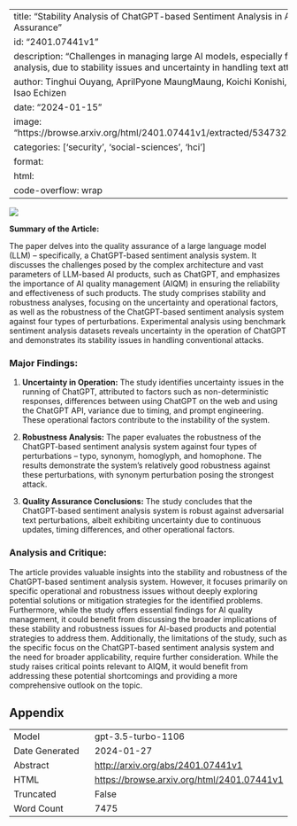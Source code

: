 
---
title: "Stability Analysis of ChatGPT-based Sentiment Analysis in AI Quality Assurance"
id: "2401.07441v1"
description: "Challenges in managing large AI models, especially for sentiment analysis, due to stability issues and uncertainty in handling text attacks."
author: Tinghui Ouyang, AprilPyone MaungMaung, Koichi Konishi, Yoshiki Seo, Isao Echizen
date: "2024-01-15"
image: "https://browse.arxiv.org/html/2401.07441v1/extracted/5347321/fig11.png"
categories: ['security', 'social-sciences', 'hci']
format:
  html:
    code-overflow: wrap
---

![](https://browse.arxiv.org/html/2401.07441v1/extracted/5347321/fig11.png)

**Summary of the Article:**

The paper delves into the quality assurance of a large language model (LLM) – specifically, a ChatGPT-based sentiment analysis system. It discusses the challenges posed by the complex architecture and vast parameters of LLM-based AI products, such as ChatGPT, and emphasizes the importance of AI quality management (AIQM) in ensuring the reliability and effectiveness of such products. The study comprises stability and robustness analyses, focusing on the uncertainty and operational factors, as well as the robustness of the ChatGPT-based sentiment analysis system against four types of perturbations. Experimental analysis using benchmark sentiment analysis datasets reveals uncertainty in the operation of ChatGPT and demonstrates its stability issues in handling conventional attacks.

### Major Findings:
1. **Uncertainty in Operation:** The study identifies uncertainty issues in the running of ChatGPT, attributed to factors such as non-deterministic responses, differences between using ChatGPT on the web and using the ChatGPT API, variance due to timing, and prompt engineering. These operational factors contribute to the instability of the system.

2. **Robustness Analysis:** The paper evaluates the robustness of the ChatGPT-based sentiment analysis system against four types of perturbations – typo, synonym, homoglyph, and homophone. The results demonstrate the system's relatively good robustness against these perturbations, with synonym perturbation posing the strongest attack.

3. **Quality Assurance Conclusions:** The study concludes that the ChatGPT-based sentiment analysis system is robust against adversarial text perturbations, albeit exhibiting uncertainty due to continuous updates, timing differences, and other operational factors.

### Analysis and Critique:
The article provides valuable insights into the stability and robustness of the ChatGPT-based sentiment analysis system. However, it focuses primarily on specific operational and robustness issues without deeply exploring potential solutions or mitigation strategies for the identified problems. Furthermore, while the study offers essential findings for AI quality management, it could benefit from discussing the broader implications of these stability and robustness issues for AI-based products and potential strategies to address them. Additionally, the limitations of the study, such as the specific focus on the ChatGPT-based sentiment analysis system and the need for broader applicability, require further consideration. While the study raises critical points relevant to AIQM, it would benefit from addressing these potential shortcomings and providing a more comprehensive outlook on the topic.

## Appendix

|          |          |
|----------|----------|
| Model     | gpt-3.5-turbo-1106       |
| Date Generated     | 2024-01-27       |
| Abstract | [http://arxiv.org/abs/2401.07441v1](http://arxiv.org/abs/2401.07441v1)        |
| HTML     | [https://browse.arxiv.org/html/2401.07441v1](https://browse.arxiv.org/html/2401.07441v1)       |
| Truncated       | False       |
| Word Count       | 7475       |